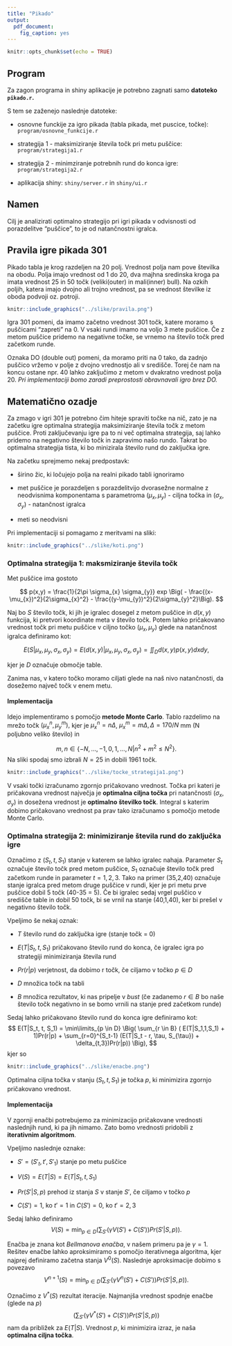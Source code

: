 ```yaml
---
title: "Pikado"
output:
  pdf_document:
    fig_caption: yes
---
```


```r
knitr::opts_chunk$set(echo = TRUE)
```

## Program
Za zagon programa in shiny aplikacije je potrebno zagnati samo **datoteko `pikado.r`.**

S tem se zaženejo naslednje datoteke:

* osnovne funckije za igro pikada (tabla pikada, met puscice, točke):  `program/osnovne_funkcije.r`

* strategija 1 - maksimiziranje števila točk pri metu puščice:  `program/strategija1.r` 

* strategija 2 - minimziranje potrebnih rund do konca igre:  `program/strategija2.r`

* aplikacija shiny:  `shiny/server.r` in `shiny/ui.r`


## Namen
Cilj je analizirati optimalno strategijo pri igri pikada v odvisnosti od porazdelitve "puščice", to je od natančnostni igralca.

## Pravila igre pikada 301
Pikado tabla je krog razdeljen na 20 polj. Vrednost polja nam pove številka na obodu. Polja imajo vrednost od 1 do 20, dva majhna sredinska kroga pa imata vrednost 25 in 50 točk (veliki(outer) in mali(inner) bull). Na ozkih poljih, katera imajo dvojno ali trojno vrednost, pa se vrednost številke iz oboda podvoji oz. potroji.

```r
knitr::include_graphics("../slike/pravila.png")
```

Igra 301 pomeni, da imamo začetno vrednost 301 točk, katere moramo s puščicami "zapreti" na 0. V vsaki rundi imamo na voljo 3 mete puščice. Če z metom puščice pridemo na negativne točke, se vrnemo na število točk pred začetkom runde. 

Oznaka DO (double out) pomeni, da moramo priti na 0 tako, da zadnjo puščico vržemo v polje z dvojno vrednostjo ali v središče. Torej če nam na koncu ostane npr. 40 lahko zaključimo z metom v dvakratno vrednost polja 20. *Pri implementaciji bomo zaradi preprostosti obravnavali igro brez DO.* 

## Matematično ozadje
Za zmago v igri 301 je potrebno čim hiteje spraviti točke na nič, zato je na začetku igre optimalna strategija maksimiziranje števila točk z metom puščice. Proti zaključevanju igre pa to ni več optimalna strategija, saj lahko pridemo na negativno število točk in zapravimo našo rundo. Takrat bo optimalna strategija tista, ki bo minizirala število rund do zaključka igre. 

Na začetku sprejmemo nekaj predpostavk:

* širino žic, ki ločujejo polja na realni pikado tabli ignoriramo

* met puščice je porazdeljen s porazdelitvijo dvorasežne normalne z neodvisnima komponentama s parametroma $(\mu_{x}, \mu_{y})$ - ciljna točka in $(\sigma_{x}, \sigma_{y})$ - natančnost igralca

* meti so neodvisni

Pri implementaciji si pomagamo z meritvami na sliki:
```r
knitr::include_graphics("../slike/koti.png")
```

### Optimalna strategija 1: maksmiziranje števila točk
Met puščice ima gostoto

$$
p(x,y) = \frac{1}{2\pi \sigma_{x} \sigma_{y}} exp \Big( - \frac{(x-\mu_{x})^2}{2\sigma_{x}^2} - \frac{(y-\mu_{y})^2}{2\sigma_{y}^2}\Big).
$$

Naj bo $S$ število točk, ki jih je igralec dosegel z metom puščice in $d(x,y)$ funkcija, ki pretvori koordinate meta v število točk. Potem lahko pričakovano vrednost točk pri metu puščice v ciljno točko $(\mu_{x}, \mu_{y})$ glede na natančnost igralca definiramo kot:

$$
E(S|\mu_{x}, \mu_{y}, \sigma_{x}, \sigma_{y}) = E(d(x,y)|\mu_{x}, \mu_{y}, \sigma_{x}, \sigma_{y}) = \iint_D d(x,y) p(x,y) dxdy,
$$

kjer je $D$ označuje območje table.

Zanima nas, v katero točko moramo ciljati glede na naš nivo natančnosti, da dosežemo največ točk v enem metu. 

#### Implementacija
Idejo implementiramo s pomočjo **metode Monte Carlo**. Tablo razdelimo na mrežo točk $(\mu_{x}^{n}, \mu_{y}^{m}),$ kjer je $\mu_x^n = n\Delta$, $\mu_x^m = m\Delta, \Delta = 170/N$ mm (N poljubno veliko število) in 

$$
m, n \in \{ -N, \dots, -1,0,1, \dots, N| n^2 + m^2 \leq N^2\}.
$$
Na sliki spodaj smo izbrali $N = 25$ in dobili 1961 točk.

```r
knitr::include_graphics("../slike/tocke_strategija1.png")
```

V vsaki točki izračunamo zgornjo pričakovano vrednost. Točka pri kateri je pričakovana vrednost največja je **optimalna ciljna točka** pri natančnosti $(\sigma_{x}, \sigma_{y})$ in dosežena  vrednost je **optimalno številko točk**.
Integral s katerim dobimo pričakovano vrednost pa prav tako izračunamo s pomočjo metode Monte Carlo.

### Optimalna strategija 2: minimiziranje števila rund do zaključka igre

Označimo z $(S_t, t, S_1)$ stanje v katerem se lahko igralec nahaja. Parameter $S_t$ označuje število točk pred metom puščice, $S_1$ označuje število točk pred začetkom runde in parameter $t = 1,2,3$. Tako na primer (35,2,40) označuje stanje igralca pred metom druge puščice v rundi, kjer je pri metu prve puščice dobil 5 točk (40-35 = 5). Če bi igralec sedaj vrgel puščico v središče table in dobil 50 točk, bi se vrnil na stanje (40,1,40), ker bi prešel v negativno število točk. 

Vpeljimo še nekaj oznak: 

* $T$ število rund do zaključka igre (stanje točk = 0) 

* $E(T|S_t, t, S_1)$ pričakovano število rund do konca, če igralec igra po strategiji minimiziranja števila rund

* $Pr(r|p)$ verjetnost, da dobimo r točk, če ciljamo v točko $p \in D$ 

* $D$ množica točk na tabli

* $B$ množica rezultatov, ki nas pripelje v *bust* (če zadanemo $r \in B$ bo naše število točk negativno in se bomo vrnili na stanje pred začetkom runde)

Sedaj lahko pričakovano število rund do konca igre definiramo kot:
$$
E(T|S_t, t, S_1) = \min\limits_{p \in D} \Big( \sum_{r \in B} ( E(T|S_1,1,S_1) + 1)Pr(r|p) + \sum_{r=0}^{S_t-1} (E(T|S_t - r, \tau, S_{\tau}) + \delta_{t,3})Pr(r|p)) \Big),
$$
kjer so

```r
knitr::include_graphics("../slike/enacbe.png")
```

Optimalna ciljna točka v stanju $(S_t,t, S_1)$ je točka $p$, ki minimizira zgornjo pričakovano vrednost. 

#### Implementacija
V zgornji enačbi potrebujemo za minimizacijo pričakovane vrednosti naslednjih rund, ki pa jih nimamo. Zato bomo vrednosti pridobili z **iterativnim algoritmom**. 

Vpeljimo naslednje oznake:

* $S' = (S'_t, t', S'_1)$ stanje po metu puščice

* $V(S) = E(T|S) = E(T|S_t, t, S_1)$

* $Pr(S'|S,p)$ prehod iz stanja $S$ v stanje $S'$, če ciljamo v točko $p$

* $C(S') = 1$, ko $t' = 1$ in $C(S')=0$, ko $t' = 2,3$ 

Sedaj lahko definiramo
$$
V(S) = \min_{p \in D} \Big(\sum_{S'}( \gamma V(S') + C(S'))Pr(S'|S,p)\Big).
$$

Enačba je znana kot *Bellmanova enačba*, v našem primeru pa je $\gamma = 1.$ Rešitev enačbe lahko aproksimiramo s pomočjo iterativnega algoritma, kjer najprej definiramo začetna stanja $V^0(S).$ Naslednje aproksimacije dobimo s povezavo
$$
V^{n+1}(S) = \min_{p\in D} \Big(\sum_{S'}( \gamma V^{n}(S') + C(S'))Pr(S'|S,p) \Big).
$$

Označimo z $V^{*}(S)$ rezultat iteracije. Najmanjša vrednost spodnje enačbe (glede na $p$)
$$
\Big(\sum_{S'}( \gamma V^{*}(S') + C(S'))Pr(S'|S,p) \Big)
$$
nam da približek za $E(T|S).$ Vrednost $p$, ki minimizira izraz, je naša **optimalna ciljna točka**. 

